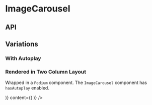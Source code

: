 
<Meta title="Components/ImageCarousel" component={ImageCarousel} />

# ImageCarousel

<Preview>
  <Story name="Base component">
    <ImageCarousel
      slides={[
        {
          caption: knobs.text(
            'caption',
            'Lorem ipsum dolor sit amet, consectetur adipiscing elit. Vestibulum facilisis ligula elementum.',
            'First slide copy',
          ),
          image: {
            altText: 'Lorem ipsum dolor sit amet',
            small: './assets/images/ImageCarousel/image-one-small.jpg',
            medium: './assets/images/ImageCarousel/image-one-medium.jpg',
            large: './assets/images/ImageCarousel/image-one-large.jpg',
          },
        },
        ...ImageCarouselFixture.slides,
      ]}
    />
  </Story>
</Preview>

## API

<Props of={ImageCarousel} />

## Variations

### With Autoplay

<Preview>
  <Story name="With Autoplay">
    <ImageCarousel
      autoplaySpeed={knobs.number('autoplaySpeed', 3000, 'Presentation')}
      hasAutoplay={true}
      slides={ImageCarouselFixture.slides}
    />
  </Story>
</Preview>

### Rendered in Two Column Layout

Wrapped in a `Podium` component. The `ImageCarousel` component has `hasAutoplay` enabled.

<Preview>
  <Story name="Rendered in Two Column Layout">
    <Podium verticalPadding="small">
      <TwoColumnLayout
        hasFullWidthContent={knobs.boolean(
          'hasFullWidthContent',
          true,
          'Presentation',
        )}
        id="TwoColumn-id"
        isReversed={knobs.boolean('isReversed', true, 'Presentation')}
        sidebar={(
          <BodyCopy
            cta={{
              text: 'Quisque non enim',
              url: '/',
              style: 'Internal Button Link',
            }}
            ctaTextAlign="left"
            heading="Nunc dignissim quis"
            copy="Nunc dignissim quis arcu a lobortis. Nullam auctor id nulla non sagittis. Quisque non enim efficitur quam mattis."
          />
        )}
        content={(
          <ImageCarousel
            hasAutoplay={true}
            slides={ImageCarouselFixture.slides}
          />
        )}
      />
    </Podium>
  </Story>
</Preview>
